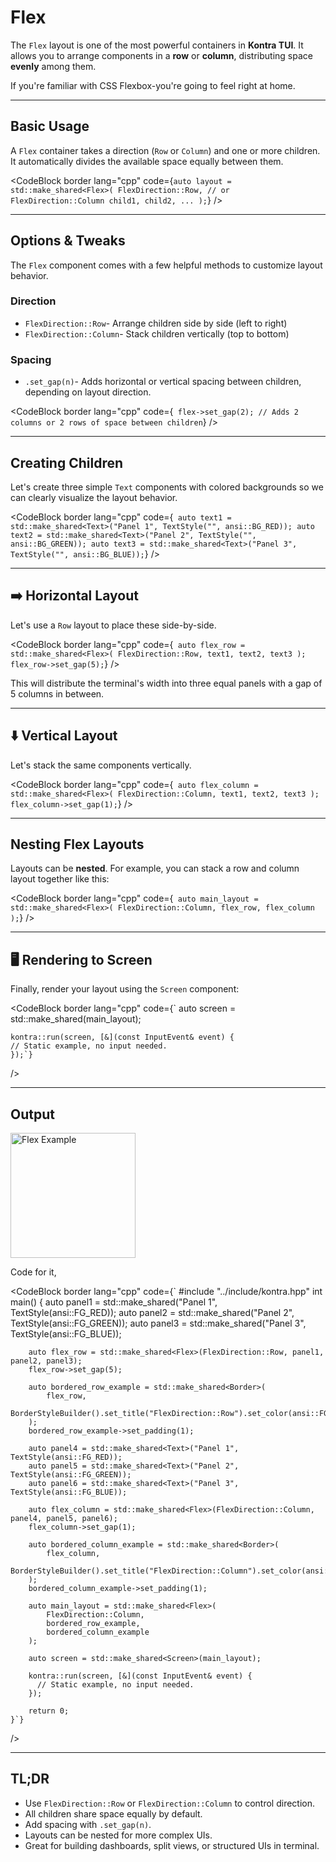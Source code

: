 # Flex

The `Flex` layout is one of the most powerful containers in **Kontra TUI**. It allows you to arrange components in a **row** or **column**, distributing space **evenly** among them.

If you're familiar with CSS Flexbox-you're going to feel right at home.

---

## Basic Usage

A `Flex` container takes a direction (`Row` or `Column`) and one or more children. It automatically divides the available space equally between them.

<CodeBlock
  border
  lang="cpp"
  code={`
    auto layout = std::make_shared<Flex>(
        FlexDirection::Row, // or FlexDirection::Column
        child1,
        child2,
        ...
    );
`}
/>

---

## Options & Tweaks

The `Flex` component comes with a few helpful methods to customize layout behavior.

### Direction

- `FlexDirection::Row`- Arrange children side by side (left to right)
- `FlexDirection::Column`- Stack children vertically (top to bottom)

### Spacing

- `.set_gap(n)`- Adds horizontal or vertical spacing between children, depending on layout direction.

<CodeBlock
  border
  lang="cpp"
  code={`
    flex->set_gap(2); // Adds 2 columns or 2 rows of space between children`}
/>

---

## Creating Children

Let's create three simple `Text` components with colored backgrounds so we can clearly visualize the layout behavior.

<CodeBlock
  border
  lang="cpp"
  code={`
    auto text1 = std::make_shared<Text>("Panel 1", TextStyle("", ansi::BG_RED));
    auto text2 = std::make_shared<Text>("Panel 2", TextStyle("", ansi::BG_GREEN));
    auto text3 = std::make_shared<Text>("Panel 3", TextStyle("", ansi::BG_BLUE));`}
/>

---

## ➡️ Horizontal Layout

Let's use a `Row` layout to place these side-by-side.

<CodeBlock
  border
  lang="cpp"
  code={`
    auto flex_row = std::make_shared<Flex>(
        FlexDirection::Row,
        text1,
        text2,
        text3
    );
    flex_row->set_gap(5);`}
/>

This will distribute the terminal's width into three equal panels with a gap of 5 columns in between.

---

## ⬇️ Vertical Layout

Let's stack the same components vertically.

<CodeBlock
  border
  lang="cpp"
  code={`
    auto flex_column = std::make_shared<Flex>(
        FlexDirection::Column,
        text1,
        text2,
        text3
    );
    flex_column->set_gap(1);`}
/>

---

## Nesting Flex Layouts

Layouts can be **nested**. For example, you can stack a row and column layout together like this:

<CodeBlock
  border
  lang="cpp"
  code={`
    auto main_layout = std::make_shared<Flex>(
        FlexDirection::Column,
        flex_row,
        flex_column
    );`}
/>

---

## 🖥️ Rendering to Screen

Finally, render your layout using the `Screen` component:

<CodeBlock border 
  lang="cpp"
  code={`
    auto screen = std::make_shared<Screen>(main_layout);

    kontra::run(screen, [&](const InputEvent& event) {
    // Static example, no input needed.
    });`}

/>

---

## Output

<img
  src="/images/flex-example.png"
  className="w-full"
  alt="Flex Example"
  width="200"
/>

Code for it,

<CodeBlock border 
  lang="cpp"
  code={`
    #include "../include/kontra.hpp"
    int main() {
    auto panel1 = std::make_shared<Text>("Panel 1", TextStyle(ansi::FG_RED));
    auto panel2 = std::make_shared<Text>("Panel 2", TextStyle(ansi::FG_GREEN));
    auto panel3 = std::make_shared<Text>("Panel 3", TextStyle(ansi::FG_BLUE));

        auto flex_row = std::make_shared<Flex>(FlexDirection::Row, panel1, panel2, panel3);
        flex_row->set_gap(5);

        auto bordered_row_example = std::make_shared<Border>(
            flex_row,
            BorderStyleBuilder().set_title("FlexDirection::Row").set_color(ansi::FG_CYAN).build()
        );
        bordered_row_example->set_padding(1);

        auto panel4 = std::make_shared<Text>("Panel 1", TextStyle(ansi::FG_RED));
        auto panel5 = std::make_shared<Text>("Panel 2", TextStyle(ansi::FG_GREEN));
        auto panel6 = std::make_shared<Text>("Panel 3", TextStyle(ansi::FG_BLUE));

        auto flex_column = std::make_shared<Flex>(FlexDirection::Column, panel4, panel5, panel6);
        flex_column->set_gap(1);

        auto bordered_column_example = std::make_shared<Border>(
            flex_column,
            BorderStyleBuilder().set_title("FlexDirection::Column").set_color(ansi::FG_YELLOW).build()
        );
        bordered_column_example->set_padding(1);

        auto main_layout = std::make_shared<Flex>(
            FlexDirection::Column,
            bordered_row_example,
            bordered_column_example
        );

        auto screen = std::make_shared<Screen>(main_layout);

        kontra::run(screen, [&](const InputEvent& event) {
          // Static example, no input needed.
        });

        return 0;
    }`}

/>

---

## TL;DR

- Use `FlexDirection::Row` or `FlexDirection::Column` to control direction.
- All children share space equally by default.
- Add spacing with `.set_gap(n)`.
- Layouts can be nested for more complex UIs.
- Great for building dashboards, split views, or structured UIs in terminal.
